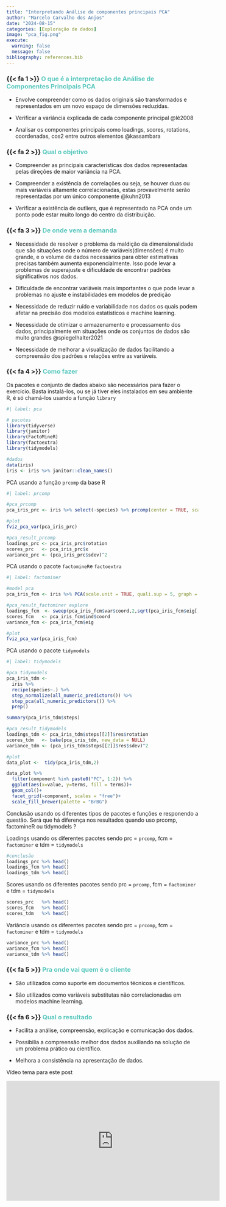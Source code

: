 ```yaml
---
title: "Interpretando Análise de componentes principais PCA"
author: "Marcelo Carvalho dos Anjos"
date: "2024-08-15"
categories: [Exploração de dados]
image: "pca_fig.png"
execute: 
  warning: false
  message: false
bibliography: references.bib
---
```


### {{< fa 1 >}} [**O que é a interpretação de Análise de Componentes Principais PCA**]{style="color: #5AC8BE ;"}

-   Envolve compreender como os dados originais são transformados e representados em um novo espaço de dimensões reduzidas.

-   Verificar a variância explicada de cada componente principal @lê2008

-   Analisar os componentes principais como loadings, scores, rotations, coordenadas, cos2 entre outros elementos @kassambara

### {{< fa 2 >}} [**Qual o objetivo**]{style="color: #5AC8BE ;"}

-   Compreender as principais características dos dados representadas pelas direções de maior variância na PCA.

-   Compreender a existência de correlações ou seja, se houver duas ou mais variáveis altamente correlacionadas, estas provavelmente serão representadas por um único componente @kuhn2013

-   Verificar a existência de outliers, que é representado na PCA onde um ponto pode estar muito longo do centro da distribuição.

### {{< fa 3 >}} [**De onde vem a demanda**]{style="color: #5AC8BE ;"}

-   Necessidade de resolver o problema da maldição da dimensionalidade que são situações onde o número de variáveis(dimensões) é muito grande, e o volume de dados necessários para obter estimativas precisas também aumenta exponencialmente. Isso pode levar a problemas de superajuste e dificuldade de encontrar padrões significativos nos dados.

-   Dificuldade de encontrar variáveis mais importantes o que pode levar a problemas no ajuste e instabilidades em modelos de predição

-   Necessidade de reduzir ruído e variabilidade nos dados os quais podem afetar na precisão dos modelos estatísticos e machine learning.

-   Necessidade de otimizar o armazenamento e processamento dos dados, principalmente em situações onde os conjuntos de dados são muito grandes @spiegelhalter2021

-   Necessidade de melhorar a visualização de dados facilitando a compreensão dos padrões e relações entre as variáveis.

### {{< fa 4 >}} [**Como fazer**]{style="color: #5AC8BE ;"}

Os pacotes e conjunto de dados abaixo são necessários para fazer o exercício. Basta instalá-los, ou se já tiver eles instalados em seu ambiente R, é só chamá-los usando a função `library`

```r
#| label: pca

# pacotes
library(tidyverse)
library(janitor)
library(FactoMineR)
library(factoextra)
library(tidymodels)

#dados
data(iris)
iris <- iris %>% janitor::clean_names()

```

PCA usando a função `prcomp` da base R

```r
#| label: prcomp

#pca_prcomp
pca_iris_prc <- iris %>% select(-species) %>% prcomp(center = TRUE, scale. = TRUE)

#plot
fviz_pca_var(pca_iris_prc)

#pca_result_prcomp
loadings_prc <- pca_iris_prc$rotation
scores_prc   <- pca_iris_prc$x
variance_prc <- (pca_iris_prc$sdev)^2

```

PCA usando o pacote `factomineR`e `factoextra`

```r
#| label: factominer

#model pca
pca_iris_fcm <- iris %>% PCA(scale.unit = TRUE, quali.sup = 5, graph = TRUE )

#pca_result_factominer explore
loadings_fcm  <- sweep(pca_iris_fcm$var$coord,2,sqrt(pca_iris_fcm$eig[,1]), FUN = "/")
scores_fcm   <- pca_iris_fcm$ind$coord
variance_fcm <- pca_iris_fcm$eig

#plot
fviz_pca_var(pca_iris_fcm)

```

PCA usando o pacote `tidymodels`

```r
#| label: tidymodels

#pca tidymodels
pca_iris_tdm <- 
  iris %>% 
  recipe(species~.) %>%
  step_normalize(all_numeric_predictors()) %>% 
  step_pca(all_numeric_predictors()) %>% 
  prep()

summary(pca_iris_tdm$steps)

#pca_result_tidymodels
loadings_tdm <- pca_iris_tdm$steps[[2]]$res$rotation
scores_tdm   <- bake(pca_iris_tdm, new_data = NULL)
variance_tdm <- (pca_iris_tdm$steps[[2]]$res$sdev)^2

#plot
data_plot <-  tidy(pca_iris_tdm,2)

data_plot %>% 
  filter(component %in% paste0("PC", 1:2)) %>% 
  ggplot(aes(x=value, y=terms, fill = terms))+
  geom_col()+
  facet_grid(~component, scales = "free")+
  scale_fill_brewer(palette = "BrBG")
```

Conclusão usando os diferentes tipos de pacotes e funções e responendo a questão. Será que há diferença nos resultados quando uso prcomp, factomineR ou tidymodels ?

Loadings usando os diferentes pacotes sendo prc = `prcomp`, fcm = `factominer` e tdm = `tidymodels`

```r
#conclusão
loadings_prc %>% head()
loadings_fcm %>% head()
loadings_tdm %>% head()

```

Scores usando os diferentes pacotes sendo prc = `prcomp`, fcm = `factominer` e tdm = `tidymodels`

```r

scores_prc   %>% head()
scores_fcm   %>% head()
scores_tdm   %>% head()
```

Variância usando os diferentes pacotes sendo prc = `prcomp`, fcm = `factominer` e tdm = `tidymodels`

```r
variance_prc %>% head()
variance_fcm %>% head()
variance_tdm %>% head()
```

### {{< fa 5 >}} [**Pra onde vai quem é o cliente**]{style="color: #5AC8BE ;"}

-   São utilizados como suporte em documentos técnicos e científicos.

-   São utilizados como variáveis substitutas não correlacionadas em modelos machine learning.

### {{< fa 6 >}} [**Qual o resultado**]{style="color: #5AC8BE ;"}

-   Facilita a análise, compreensão, explicação e comunicação dos dados.

-   Possibilia a compreensão melhor dos dados auxiliando na solução de um problema prático ou científico.

-   Melhora a consistência na apresentação de dados.

Vídeo tema para este post

<iframe width="560" height="315" src="https://www.youtube.com/embed/BmeBIWW4fsI?si=_H0RL85dbrlww7b3" title="YouTube video player" frameborder="0" allow="accelerometer; autoplay; clipboard-write; encrypted-media; gyroscope; picture-in-picture; web-share" referrerpolicy="strict-origin-when-cross-origin" allowfullscreen>

</iframe>
